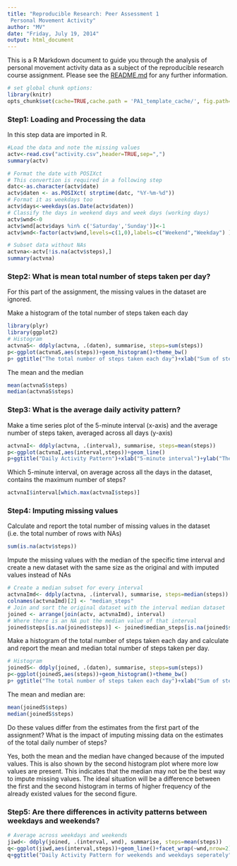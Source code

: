 ```yaml
---
title: "Reproducible Research: Peer Assessment 1 
 Personal Movement Activity"
author: "MV"
date: "Friday, July 19, 2014"
output: html_document
---
```

This is a R Markdown document to guide you through the analysis of personal movement activity data as a subject of the reproducible research course assignment. Please see the [README.md](https://github.com/vardakism/RepData_PeerAssessment1/blob/master/README.md) for any further information.

```r
# set global chunk options: 
library(knitr)
opts_chunk$set(cache=TRUE,cache.path = 'PA1_template_cache/', fig.path='figure/')
```
### Step1: Loading and Processing the data
In this step data are imported in R.

```r
#Load the data and note the missing values
actv<-read.csv("activity.csv",header=TRUE,sep=",")
summary(actv)

# Format the date with POSIXct
# This convertion is required in a following step
datc<-as.character(actv$date)
actv$daten <- as.POSIXct( strptime(datc, "%Y-%m-%d"))  
# Format it as weekdays too
actv$days<-weekdays(as.Date(actv$daten))
# Classify the days in weekend days and week days (working days)
actv$wnd<-0
actv$wnd[actv$days %in% c('Saturday','Sunday')]<-1
actv$wnd<-factor(actv$wnd,levels=c(1,0),labels=c("Weekend","Weekday") )

# Subset data without NAs
actvna<-actv[!is.na(actv$steps),]
summary(actvna)
```

### Step2: What is mean total number of steps taken per day?

For this part of the assignment, the missing values in the dataset are ignored.

Make a histogram of the total number of steps taken each day

```r
library(plyr)
library(ggplot2)
# Histogram
actvnaS<- ddply(actvna, .(daten), summarise, steps=sum(steps))
p<-ggplot(actvnaS,aes(steps))+geom_histogram()+theme_bw()
p+ ggtitle("The total number of steps taken each day")+xlab("Sum of steps per day") 
```

The mean and the median
```r
mean(actvnaS$steps)
median(actvnaS$steps)
```

### Step3: What is the average daily activity pattern?

Make a time series plot of the 5-minute interval (x-axis) and the average number of steps taken, averaged across all days (y-axis)

```r
actvnaI<- ddply(actvna, .(interval), summarise, steps=mean(steps))
p<-ggplot(actvnaI,aes(interval,steps))+geom_line()
p+ggtitle("Daily Activity Pattern")+xlab("5-minute interval")+ylab("The average number of steps")+theme_bw()
```

Which 5-minute interval, on average across all the days in the dataset, contains the maximum number of steps?

```r
actvnaI$interval[which.max(actvnaI$steps)]
```

### Step4: Imputing missing values

Calculate and report the total number of missing values in the dataset (i.e. the total number of rows with NAs)

```r
sum(is.na(actv$steps))
```

Impute the missing values with the median of the specific time interval and create a new dataset with the same size as the original and with imputed values instead of NAs

```r
# Create a median subset for every interval
actvnaImd<- ddply(actvna, .(interval), summarise, steps=median(steps))
colnames(actvnaImd)[2] <- "median_steps"
# Join and sort the original dataset with the interval median dataset
joined <- arrange(join(actv, actvnaImd), interval)
# Where there is an NA put the median value of that interval
joined$steps[is.na(joined$steps)] <- joined$median_steps[is.na(joined$steps)]
```

Make a histogram of the total number of steps taken each day and calculate and report the mean and median total number of steps taken per day.

```r
# Histogram
joinedS<- ddply(joined, .(daten), summarise, steps=sum(steps))
p<-ggplot(joinedS,aes(steps))+geom_histogram()+theme_bw()
p+ ggtitle("The total number of steps taken each day")+xlab("Sum of steps per day") 
```

The mean and median are:
```r
mean(joinedS$steps)
median(joinedS$steps)
```

Do these values differ from the estimates from the first part of the assignment? What is the impact of imputing missing data on the estimates of the total daily number of steps?

Yes, both the mean and the median have changed because of the imputed values. This is also shown by the second histogram plot where more low values are present. This indicates that the median may not be the best way to impute missing values. The ideal situation will be a difference between the first and the second histogram in terms of higher frequency of the already existed values for the second figure.

### Step5: Are there differences in activity patterns between weekdays and weekends?

```r
# Average across weekdays and weekends
jiwd<- ddply(joined, .(interval, wnd), summarise, steps=mean(steps))
q<-ggplot(jiwd,aes(interval,steps))+geom_line()+facet_wrap(~wnd,nrow=2)
q+ggtitle("Daily Activity Pattern for weekends and weekdays seperately")+xlab("5-minute interval")+ylab("The average number of steps")+theme_bw()
```

